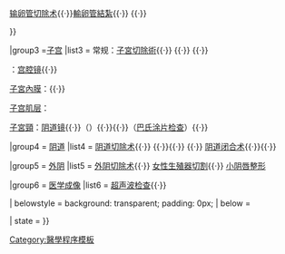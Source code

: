 {{Navbox 
| name  = 女性生殖诊断及手术
| title = 女性生殖诊断及手术（{{link-en|妇科手术|gynecological surgery}}）（ICD-9-CM V3 65–71，{{link-en|ICD-10诊断代号系统|ICD-10 Procedure Coding System}}）
| groupstyle = background:#BBEEBB;

|group1 = [[子宫附件]]
|list1 = {{Navbox subgroup
| groupstyle = background:#BBEEBB;

| group1 = [[卵巢]]
| list1  = {{link-en|卵巢切除术|Oophorectomy}}{{·}} {{link-en|输卵管卵巢切除术|Salpingoophorectomy}}

|group2 = [[输卵管]]
|list2 = {{link-en|输卵管窥镜|Falloposcopy}}{{·}} [[输卵管切除术]]{{·}}[[輸卵管結紮]]{{·}} {{link-en|Essure|Essure}}{{·}} {{link-en|输卵管復通术|Tubal reversal}}

}} 

|group3 =[[子宫]]
|list3 = 常规：[[子宮切除術]]{{·}} {{link-en|子宫切开术|Hysterotomy}}{{·}} {{link-en|盆腔廓清术|Pelvic exenteration}}{{·}} {{link-en|子宫动脉栓塞术|Uterine artery embolization}}

{{link-en|子宫腔|uterine cavity}}：[[子宮鏡檢查|宫腔镜]]{{·}} {{link-en|负压吸引流产术|Vacuum aspiration}}

[[子宮內膜]]：{{link-en|子宫内膜活检|Endometrial biopsy}}{{·}} {{link-en|子宫内膜去除术|Endometrial ablation}}

[[子宫肌层]]：{{link-en|子宫肌瘤切除术|Uterine myomectomy}}

[[子宮頸]]：[[阴道镜]]{{·}}{{link-en|宫颈锥切术|Cervical conization}}（{{link-en|行子宫颈电热圈环切术|Loop electrical excision procedure}}）{{·}}{{link-en|宫颈环扎术|Cervical cerclage}}{{·}}{{link-en|子宫颈筛查|Cervical screening}}（[[巴氏涂片检查]]）{{·}} {{link-en|子宫颈切除术|Cervicectomy}}

|group4 = [[阴道]]
|list4 = [[阴道切除术]]{{·}} {{link-en|陷凹镜检查|Culdoscopy}}{{·}}{{link-en|后穹窿穿刺术|Culdocentesis}}{{·}} {{link-en|处女膜切开术|Hymenotomy}}{{·}} [[阴道闭合术]]{{·}}{{link-en|处女膜缝合术|Hymenorrhaphy}}{{·}} {{link-en|阴道湿涂片|Vaginal wet mount}}

|group5 = [[女陰|外阴]]
|list5 = [[外阴切除术]]{{·}} [[残割女性生殖器|女性生殖器切割]]{{·}} [[阴唇整型术|小阴唇整形]]

|group6 = [[医学成像]]
|list6 = [[婦科超音波|超声波检查]]{{·}} {{link-en|子宫输卵管造影术|Hysterosalpingography}}

| belowstyle = background: transparent; padding: 0px;
| below = {{Reproductive medicine navs}}

| state = {{{state<includeonly>|autocollapse</includeonly>}}}
}}
<noinclude>
{{collapsible option}}
[[Category:醫學程序模板]]
</noinclude>